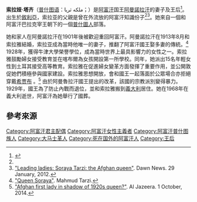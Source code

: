 {{Infobox royalty
| name  = 索拉娅·塔齐
| image = Queen Soraya of Afghanistan.jpg
| succession  = [[阿富汗|阿富汗]]王后
| moretext    = 
| reign       = 1919年2月28日－1929年1月14日
| reign-type  =
| spouse      = [[阿曼諾拉汗|阿曼諾拉汗國王]]
| full name   = Soraya Tarzi
| house       = [[巴拉克宰王朝|巴拉克宰王朝]]
| father      = Mahmud Tarzi
| mother      = Asma Rasmiya
| birth_name  = 
| birth_date  = 1899年11月25日
| birth_place = {{flag|Ottoman Empire}}[[大马士革|大马士革]]
| death_date  = {{death date and age|1968|4|20|1899|11|24|df=y}}
| death_place = {{ITA}}[[羅馬|羅馬]]
| burial_date = 
| burial_place = {{AFG}}[[賈拉拉巴德_(阿富汗)|賈拉拉巴德]]
| religion    = 
| signature_type = 
| signature   = 
}}
'''索拉娅·塔齐'''（[[普什图语|普什图语]]：ملکه ثريا；{{bd|1899年|11月24日|1968年|4月20日|catIdx=T}}）是[[阿富汗|阿富汗]]国王[[阿曼諾拉汗|阿曼諾拉汗]]的妻子及王后<ref name=":0">{{Cite web|title=全球反恐20年｜阿富汗：失落的现代化与“圣战博物馆|url=https://www.thepaper.cn/newsDetail_forward_14393271|access-date=2021-09-17|author=喻晓璇|date=2021-09-10|coauthors=汪伦宇|work=[[澎湃新闻|澎湃新闻]]|language=zh}}</ref>。出生於[[敘利亞|敘利亞]]，索拉亚的父親是曾在外流放的阿富汗知識份子{{Tsl|en|Mahmud Tarzi|马哈茂德·塔尔齐|马哈茂德·塔尔齐}}<ref name=":0" /><ref>[http://www.dawn.com/news/691638/leading-ladies-soraya-tarzi-the-afghan-queen "Leading ladies: Soraya Tarzi: the Afghan queen"]. Dawn News. 29 January, 2012.</ref>。她來自一個和阿富汗巴拉克宰王朝下的一個[[普什圖人|普什圖人]]部落。

她和家人在阿曼諾拉汗在1901年後被歡迎重回阿富汗。阿曼諾拉汗在1913年8月和索拉雅結婚，索拉亚成為當時他唯一的妻子，推翻了阿富汗國王娶多妻的傳統。<ref>[http://www.mahmudtarzi.com/type1.php?menu_id=43 "Queen Soraya"]. Mahmud Tarzi.</ref> 1928年，獲得牛津大學榮譽學位，成為當時世界上最具影響力的女性之一。索拉雅鼓勵婦女接受教育並在喀布爾為女孩開設第一所學校。同年，她派出15名年輕女性到土耳其接受高等教育。索拉雅在促進婦女變革方面發揮了重要作用，並公開敦促她們積極參與國家建設。索拉雅思想開放，會和國王一起落面於公眾場合亦拒絕穿戴[[希贾布|希贾布]] 。<ref>[http://www.aljazeera.com/news/asia/2014/09/afghan-first-lady-shadow-1920s-queen-2014930142515254965.html "Afghan first lady in shadow of 1920s queen?"]. Al Jazeera. 1 October, 2014.</ref> 由於阿曼魯拉汗國王提出的改革，該國的宗教派別變得暴力。1929年，國王為了防止內戰而退位，並和索拉雅搬到[[義大利|義大利]]居住。她在1968年在義大利逝世，阿富汗為她舉行了國葬。

== 參考來源 ==

{{Reflist|2}}

{{DEFAULTSORT: Tarzi, Soraya}}
[[Category:阿富汗君主配偶|Category:阿富汗君主配偶]]
[[Category:阿富汗女性主義者|Category:阿富汗女性主義者]]
[[Category:阿富汗普什图族人|Category:阿富汗普什图族人]]
[[Category:大马士革人|Category:大马士革人]]
[[Category:死在国外的阿富汗人|Category:死在国外的阿富汗人]]
[[Category:王后|Category:王后]]